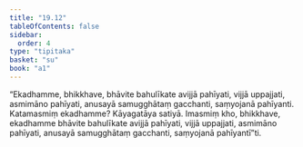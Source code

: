 ```yaml
---
title: "19.12"
tableOfContents: false
sidebar:
  order: 4
type: "tipitaka"
basket: "su"
book: "a1"
---
```



<DynamicBreadcrumb />

<Division number="574" book="a1" bookNo="15" page="45">

<Paragraph number="463" book="a1">
“Ekadhamme, bhikkhave, bhāvite bahulīkate avijjā pahīyati, vijjā uppajjati, asmimāno pahīyati, anusayā samugghātaṃ gacchanti, saṃyojanā pahīyanti. Katamasmiṃ ekadhamme? Kāyagatāya satiyā. Imasmiṃ kho, bhikkhave, ekadhamme bhāvite bahulīkate avijjā pahīyati, vijjā uppajjati, asmimāno pahīyati, anusayā samugghātaṃ gacchanti, saṃyojanā pahīyantī”ti.
</Paragraph>
</Division>